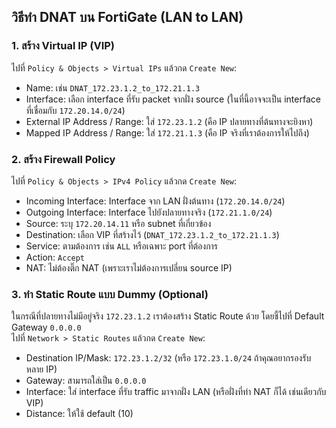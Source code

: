 ## วิธีทำ DNAT บน FortiGate (LAN to LAN)

### 1. สร้าง Virtual IP (VIP)
ไปที่ `Policy & Objects > Virtual IPs` แล้วกด `Create New`:
- Name: เช่น `DNAT_172.23.1.2_to_172.21.1.3`
- Interface: เลือก interface ที่รับ packet จากฝั่ง source (ในที่นี้อาจจะเป็น interface ที่เชื่อมกับ `172.20.14.0/24`)
- External IP Address / Range: ใส่ `172.23.1.2` (คือ IP ปลายทางที่ต้นทางจะยิงหา)
- Mapped IP Address / Range: ใส่ `172.21.1.3` (คือ IP จริงที่เราต้องการให้ไปถึง)

### 2. สร้าง Firewall Policy
ไปที่ `Policy & Objects > IPv4 Policy` แล้วกด `Create New`:
- Incoming Interface: Interface จาก LAN ฝั่งต้นทาง (`172.20.14.0/24`)
- Outgoing Interface: Interface ไปยังปลายทางจริง (`172.21.1.0/24`)
- Source: ระบุ `172.20.14.11` หรือ subnet ที่เกี่ยวข้อง
- Destination: เลือก VIP ที่สร้างไว้ (`DNAT_172.23.1.2_to_172.21.1.3`)
- Service: ตามต้องการ เช่น `ALL` หรือเฉพาะ port ที่ต้องการ
- Action: `Accept`
- NAT: ไม่ต้องติ๊ก NAT (เพราะเราไม่ต้องการเปลี่ยน source IP)

### 3. ทำ Static Route แบบ Dummy (Optional)
ในกรณีที่ปลายทางไม่มีอยู่จริง `172.23.1.2` เราต้องสร้าง Static Route ด้วย โดยชี้ไปที่ Default Gateway `0.0.0.0`  
ไปที่ `Network > Static Routes` แล้วกด `Create New`:
- Destination IP/Mask: `172.23.1.2/32` (หรือ `172.23.1.0/24` ถ้าคุณอยากรองรับหลาย IP)
- Gateway: สามารถใส่เป็น `0.0.0.0`
- Interface: ใส่ interface ที่รับ traffic มาจากฝั่ง LAN (หรือฝั่งที่ทำ NAT ก็ได้ เช่นเดียวกับ VIP)
- Distance: ให้ใช้ default (10)

